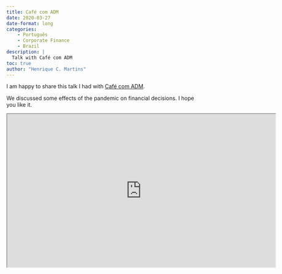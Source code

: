 ```yaml
---
title: Café com ADM
date: 2020-03-27
date-format: long
categories:
    - Português
    - Corporate Finance
    - Brazil
description: |
  Talk with Café com ADM
toc: true
author: "Henrique C. Martins"
---
```




I am happy to share this talk I had with [Café com ADM](https://administradores.com.br/podcast/). 

We discussed some effects of the pandemic on financial decisions. I hope you like it.

<iframe width="700" height="400" src="https://www.youtube.com/embed/HbbAKO-DkG8"></iframe>




